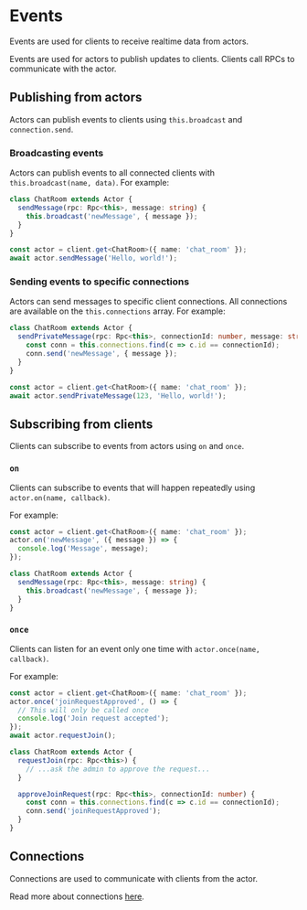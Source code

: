 # Events

Events are used for clients to receive realtime data from actors.

<Info>Events are used for actors to publish updates to clients. Clients call RPCs to communicate with the actor.</Info>

## Publishing from actors

Actors can publish events to clients using `this.broadcast` and `connection.send`.

### Broadcasting events

Actors can publish events to all connected clients with `this.broadcast(name, data)`. For example:

<CodeGroup>

```typescript {{ "title": "chat_room.ts" }}
class ChatRoom extends Actor {
  sendMessage(rpc: Rpc<this>, message: string) {
    this.broadcast('newMessage', { message });
  }
}
```

```typescript {{ "title": "client.ts" }}
const actor = client.get<ChatRoom>({ name: 'chat_room' });
await actor.sendMessage('Hello, world!');
```

</CodeGroup>

### Sending events to specific connections

Actors can send messages to specific client connections. All connections are available on the `this.connections` array. For example:

<CodeGroup>

```typescript {{ "title": "chat_room.ts" }}
class ChatRoom extends Actor {
  sendPrivateMessage(rpc: Rpc<this>, connectionId: number, message: string) {
    const conn = this.connections.find(c => c.id == connectionId);
    conn.send('newMessage', { message });
  }
}
```

```typescript {{ "title": "client.ts" }}
const actor = client.get<ChatRoom>({ name: 'chat_room' });
await actor.sendPrivateMessage(123, 'Hello, world!');
```

</CodeGroup>

## Subscribing from clients

Clients can subscribe to events from actors using `on` and `once`.

### `on`

Clients can subscribe to events that will happen repeatedly using `actor.on(name, callback)`.

For example:

<CodeGroup>

```typescript {{ "title": "client.ts" }}
const actor = client.get<ChatRoom>({ name: 'chat_room' });
actor.on('newMessage', ({ message }) => {
  console.log('Message', message);
});
```

```typescript {{ "title": "chat_room.ts" }}
class ChatRoom extends Actor {
  sendMessage(rpc: Rpc<this>, message: string) {
    this.broadcast('newMessage', { message });
  }
}
```

</CodeGroup>

### `once`

Clients can listen for an event only one time with `actor.once(name, callback)`.

For example:

<CodeGroup>

```typescript {{ "title": "client.ts" }}
const actor = client.get<ChatRoom>({ name: 'chat_room' });
actor.once('joinRequestApproved', () => {
  // This will only be called once
  console.log('Join request accepted');
});
await actor.requestJoin();
```

```typescript {{ "title": "chat_root.ts" }}
class ChatRoom extends Actor {
  requestJoin(rpc: Rpc<this>) {
    // ...ask the admin to approve the request...
  }

  approveJoinRequest(rpc: Rpc<this>, connectionId: number) {
    const conn = this.connections.find(c => c.id == connectionId);
    conn.send('joinRequestApproved');
  }
}
```

</CodeGroup>

## Connections

Connections are used to communicate with clients from the actor.

Read more about connections [here](/docs/connections).
